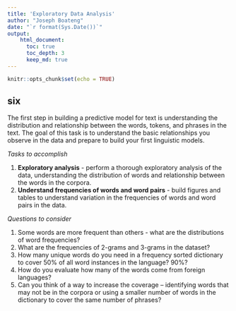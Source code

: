 ---
title: 'Exploratory Data Analysis'
author: "Joseph Boateng"
date: "`r format(Sys.Date())`"
output: 
    html_document:
      toc: true
      toc_depth: 3
      keep_md: true
---

```{r setup, include=FALSE}
knitr::opts_chunk$set(echo = TRUE)
```

## six

The first step in building a predictive model for text is understanding the distribution and relationship between the words, tokens, and phrases in the text. The goal of this task is to understand the basic relationships you observe in the data and prepare to build your first linguistic models.

_Tasks to accomplish_

1. **Exploratory analysis** - perform a thorough exploratory analysis of the data, understanding the distribution of words and relationship between the words in the corpora.  
2. **Understand frequencies of words and word pairs** - build figures and tables to understand variation in the frequencies of words and word pairs in the data.

_Questions to consider_

1. Some words are more frequent than others - what are the distributions of word frequencies?
2. What are the frequencies of 2-grams and 3-grams in the dataset?
3. How many unique words do you need in a frequency sorted dictionary to cover 50% of all word instances in the language? 90%?
4. How do you evaluate how many of the words come from foreign languages?
5. Can you think of a way to increase the coverage -- identifying words that may not be in the corpora or using a smaller number of words in the dictionary to cover the same number of phrases?

